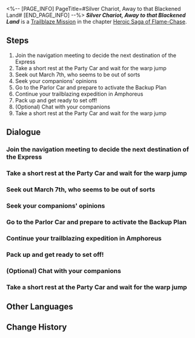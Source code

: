 <%-- [PAGE_INFO]
PageTitle=#Silver Chariot, Away to that Blackened Land#
[END_PAGE_INFO] --%>
{{Stub|Dialogue.}}
{{Mission Infobox
|id            = 1040101
|title         = 
|image         = {{subst:void|<!--$UPLOAD:<<SpriteOutput/Chronicle/1040101_f.png>-<Mission Silver Chariot, Away to that Blackened Land Stelle.png>-<Fate's Atlas Images>>-->}}{{subst:void|<!--$UPLOAD:<<SpriteOutput/Chronicle/1040101_m.png>-<Mission Silver Chariot, Away to that Blackened Land Caelus.png>-<Fate's Atlas Images>>-->}}
<gallery>
Mission Silver Chariot, Away to that Blackened Land Stelle.png|Stelle
Mission Silver Chariot, Away to that Blackened Land Caelus.png|Caelus
</gallery>
|type          = Trailblaze
|event_name    = 
|chapter       = Heroic Saga of Flame-Chase
|requirements  = [[Trailblaze Mission]] ''[[A New Venture on the Eighth Dawn]]'' completed
|summary       = With the Express' fuel reserves on the verge of running dry, you vote to head to Amphoreus, The Eternal Land. Before you set out, March 7th falls ill, and the crew can only proceed using a backup plan. You and Dan Heng depart toward Amphoreus using a train coach to scout and explore. However, the coach is attacked and downed, forcing you both to land in the vicinity of a temple. Here, you meet the Chrysos Heirs Phainon and Tribbie, and follow them to reach the only pure land of the end times: The holy city of Okhema. However, you are greeted by the Strife Titan Nikador raiding the city. You decide to help and rally to the city's defense alongside the Chrysos Heirs. Finally, after a bitter battle, you manage to defeat one of Nikador's divine shells.
|characters    = Black Swan; Dan Heng; Himeko; March 7th; Pom-Pom; Sunday; Trailblazer; Welt
|startLocation = [[Astral Express]] - [[Parlor Car]]
|world         = Astral Express
|area          = Parlor Car
|prev          = A New Venture on the Eighth Dawn
|next          = Distant Travelers, Listen to this World's Prayer
|rewards       = Trailblaze EXP*1,200; Stellar Jade*150; Traveler's Guide*12; Lost Crystal*12; Celestial Ambrosia*240; Living Flame (Disk)*1 { text = ''Living Flame'' }; Credit*160,000
}}
'''''Silver Chariot, Away to that Blackened Land''''' is a [[Trailblaze Mission]] in the chapter [[Heroic Saga of Flame-Chase]].

==Steps==
# Join the navigation meeting to decide the next destination of the Express
# Take a short rest at the Party Car and wait for the warp jump
# Seek out March 7th, who seems to be out of sorts
# Seek your companions' opinions
# Go to the Parlor Car and prepare to activate the Backup Plan
# Continue your trailblazing expedition in Amphoreus
# Pack up and get ready to set off!
# (Optional) Chat with your companions
# Take a short rest at the Party Car and wait for the warp jump

<!--
==Gameplay Notes==

--><!--
==Trial Character==

-->
==Dialogue==
{{Stub Dialogue}}

===Join the navigation meeting to decide the next destination of the Express{{subst:void|<!--104010103-->}}===
{{Mission Description|type=trailblaze|location=Parlor Car|The journey to Penacony has come to a close once again. With the Express running low on energy, a journey that is sufficiently Trailblazing is urgently needed to refuel.}}
{{Dialogue Start}}
:{{tx}}
{{Dialogue End}}

===Take a short rest at the Party Car and wait for the warp jump{{subst:void|<!--104010110-->}}===
{{Dialogue Start}}
:{{tx}}
{{Dialogue End}}

===Seek out March 7th, who seems to be out of sorts{{subst:void|<!--104010111-->}}===
{{Mission Description|type=trailblaze|location=Passenger Cabin|update|When setting off, March 7th seems to be feeling unwell...}}
{{Dialogue Start}}
:{{tx}}
{{Dialogue End}}

===Seek your companions' opinions{{subst:void|<!--104010129-->}}===
{{Dialogue Start}}
:{{tx}}
{{Dialogue End}}

===Go to the Parlor Car and prepare to activate the Backup Plan{{subst:void|<!--104010102-->}}===
{{Mission Description|type=trailblaze|location=Parlor Car|update|The absence of March 7th has introduced a new layer of uncertainty to this trailblazing expedition. To keep the expedition on course, Miss Himeko decides to activate the Backup Plan.}}
{{Dialogue Start}}
:{{tx}}
{{Dialogue End}}

===Continue your trailblazing expedition in Amphoreus{{subst:void|<!--104010138-->}}===
{{Mission Description|type=trailblaze|location=Parlor Car|update|The coach was forced to make an emergency landing, but thankfully, we were both unharmed. Our initial assessment suggests that this world contains civilization. We resolve to remain vigilant as we explore this unfamiliar land.}}
{{Dialogue Start}}
:{{tx}}
{{Dialogue End}}

===Pack up and get ready to set off!{{subst:void|<!--104010118-->}}===
{{Mission Description|type=trailblaze|location=Party Car|update|The journey to Penacony has come to a close once again. With the Express running low on energy, a journey that is sufficiently Trailblazing is urgently needed to refuel.}}
{{Dialogue Start}}
:{{tx}}
{{Dialogue End}}

===(Optional) Chat with your companions{{subst:void|<!--104010125-->}}===
{{Dialogue Start}}
:{{tx}}
{{Dialogue End}}

===Take a short rest at the Party Car and wait for the warp jump{{subst:void|<!--104010109-->}}===
{{Dialogue Start}}
:{{tx}}
{{Dialogue End}}

==Other Languages==
{{Other Languages
|en   = Silver Chariot, Away to that Blackened Land
|zhs  = 银辇啊，迅赴那黑色大地
|zht  = 銀輦啊，速赴那黑色大地
|ja   = 銀の列車よ、黒き大地へ走れ
|ko   = 은빛 전차여, 검은 대지로 나아가라
|es   = Carruaje de plata, ve raudo hacia esa tierra ennegrecida
|fr   = Wagon d'argent, en route vers les terres du néant
|ru   = О серебряная колесница, мчись на тёмные земли
|th   = ราชรถสีเงินเอ๋ย จงมุ่งสู่ผืนดินทมิฬ
|vi   = Cỗ Xe Bạc, Mau Lao Đến Vùng Đất Đen Tối
|de   = O Silberner Streitwagen, fliege über das dunkle Land
|id   = Kereta Perak, Pergi ke Tanah Hitam itu
|pt   = Carroça Prateada, Rumo à Terra Enegrecida
}}

==Change History==
{{Change History|3.0}}
